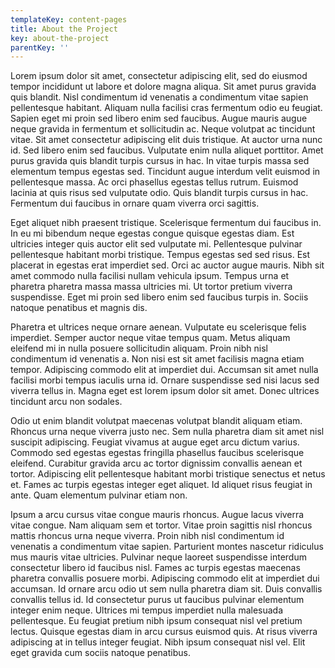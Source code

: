```yaml
---
templateKey: content-pages
title: About the Project
key: about-the-project
parentKey: ''
---
```

Lorem ipsum dolor sit amet, consectetur adipiscing elit, sed do eiusmod tempor incididunt ut labore et dolore magna aliqua. Sit amet purus gravida quis blandit. Nisl condimentum id venenatis a condimentum vitae sapien pellentesque habitant. Aliquam nulla facilisi cras fermentum odio eu feugiat. Sapien eget mi proin sed libero enim sed faucibus. Augue mauris augue neque gravida in fermentum et sollicitudin ac. Neque volutpat ac tincidunt vitae. Sit amet consectetur adipiscing elit duis tristique. At auctor urna nunc id. Sed libero enim sed faucibus. Vulputate enim nulla aliquet porttitor. Amet purus gravida quis blandit turpis cursus in hac. In vitae turpis massa sed elementum tempus egestas sed. Tincidunt augue interdum velit euismod in pellentesque massa. Ac orci phasellus egestas tellus rutrum. Euismod lacinia at quis risus sed vulputate odio. Quis blandit turpis cursus in hac. Fermentum dui faucibus in ornare quam viverra orci sagittis.



Eget aliquet nibh praesent tristique. Scelerisque fermentum dui faucibus in. In eu mi bibendum neque egestas congue quisque egestas diam. Est ultricies integer quis auctor elit sed vulputate mi. Pellentesque pulvinar pellentesque habitant morbi tristique. Tempus egestas sed sed risus. Est placerat in egestas erat imperdiet sed. Orci ac auctor augue mauris. Nibh sit amet commodo nulla facilisi nullam vehicula ipsum. Tempus urna et pharetra pharetra massa massa ultricies mi. Ut tortor pretium viverra suspendisse. Eget mi proin sed libero enim sed faucibus turpis in. Sociis natoque penatibus et magnis dis.



Pharetra et ultrices neque ornare aenean. Vulputate eu scelerisque felis imperdiet. Semper auctor neque vitae tempus quam. Metus aliquam eleifend mi in nulla posuere sollicitudin aliquam. Proin nibh nisl condimentum id venenatis a. Non nisi est sit amet facilisis magna etiam tempor. Adipiscing commodo elit at imperdiet dui. Accumsan sit amet nulla facilisi morbi tempus iaculis urna id. Ornare suspendisse sed nisi lacus sed viverra tellus in. Magna eget est lorem ipsum dolor sit amet. Donec ultrices tincidunt arcu non sodales.



Odio ut enim blandit volutpat maecenas volutpat blandit aliquam etiam. Rhoncus urna neque viverra justo nec. Sem nulla pharetra diam sit amet nisl suscipit adipiscing. Feugiat vivamus at augue eget arcu dictum varius. Commodo sed egestas egestas fringilla phasellus faucibus scelerisque eleifend. Curabitur gravida arcu ac tortor dignissim convallis aenean et tortor. Adipiscing elit pellentesque habitant morbi tristique senectus et netus et. Fames ac turpis egestas integer eget aliquet. Id aliquet risus feugiat in ante. Quam elementum pulvinar etiam non.



Ipsum a arcu cursus vitae congue mauris rhoncus. Augue lacus viverra vitae congue. Nam aliquam sem et tortor. Vitae proin sagittis nisl rhoncus mattis rhoncus urna neque viverra. Proin nibh nisl condimentum id venenatis a condimentum vitae sapien. Parturient montes nascetur ridiculus mus mauris vitae ultricies. Pulvinar neque laoreet suspendisse interdum consectetur libero id faucibus nisl. Fames ac turpis egestas maecenas pharetra convallis posuere morbi. Adipiscing commodo elit at imperdiet dui accumsan. Id ornare arcu odio ut sem nulla pharetra diam sit. Duis convallis convallis tellus id. Id consectetur purus ut faucibus pulvinar elementum integer enim neque. Ultrices mi tempus imperdiet nulla malesuada pellentesque. Eu feugiat pretium nibh ipsum consequat nisl vel pretium lectus. Quisque egestas diam in arcu cursus euismod quis. At risus viverra adipiscing at in tellus integer feugiat. Nibh ipsum consequat nisl vel. Elit eget gravida cum sociis natoque penatibus.
